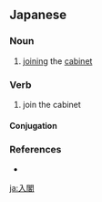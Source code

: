 ==Japanese==
{{ja-kanjitab|にゅう|かく|yomi=on}}

===Noun===
{{ja-noun|にゅうかく}}

# [[join]]ing the [[cabinet]]

===Verb===
{{ja-verb-suru|にゅうかく}}

# join the cabinet

====Conjugation====
{{ja-suru|にゅうかく}}

===References===
* {{R:Shogakukan}}

[[ja:入閣]]